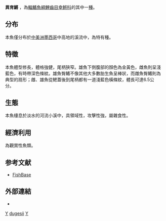 {{Speciesbox
| genus = Allotoca
| species = dugesii
| status = NE
| status_system = 
| authority = [[Bean|Bean]], 1887
| synonyms = *''Allotoca dugesi''<br /><small>Bean, 1887</small>
*''Allotoca vivipara''<br /><small>Bean, 1887</small>
*''Fundulus dugesii''<br /><small>Bean, 1887</small>
}}

'''異育鱂''' ，為[[輻鰭魚綱|輻鰭魚綱]][[鯉齒目|鯉齒目]][[幸鳉科|幸鳉科]]的其中一[[種|種]]。

==分布==
本魚僅分布於[[中美洲|中美洲]][[墨西哥|墨西哥]]中高地的溪流中，為特有種。

==特徵==
本魚體型修長，體格強健，尾柄狹窄。雄魚下側腹部的顏色為金黃色，雌魚則呈淺藍色，有時帶深色條紋。雄魚臀鰭不像其他大多數胎生魚呈棒狀，而雌魚臀鰭則為典型的扇形；雌、雄魚從鰓蓋後到尾柄都有一道淺藍色橫條紋，體長可達6.5公分。

==生態==
本魚棲息於淡水的河流小溪中，具領域性，攻擊性強，屬雜食性。

==經濟利用==
為觀賞性魚類。

==参考文献==
*[http://www.fishbase.org FishBase] {{Wayback|url=http://www.fishbase.org/ |date=20171017132213 }}

==外部連結==
*{{FishBase_species|genus=Allotoca|species=dugesii|year=2011|month=12}}

{{Taxonbar}}

[[Category:觀賞魚|Y]]
[[Category:異育鱂属|dugesii]]
[[Category:1887年描述的鱼类|Y]]